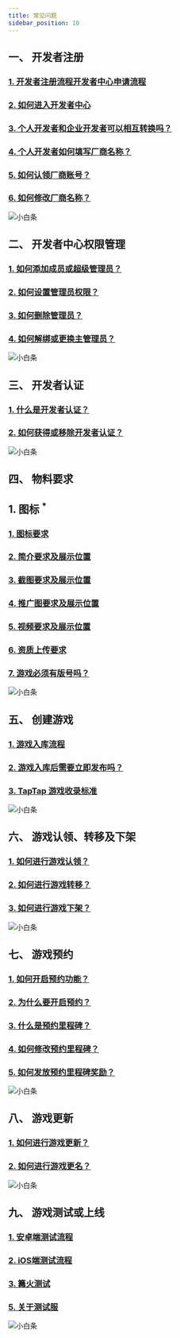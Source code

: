 ```yaml
---
title: 常见问题
sidebar_position: 10
---
```


## **一、 开发者注册**  
### [<FaqLink>1. 开发者注册流程开发者中心申请流程</FaqLink>](/store/store-admin#厂商创建通道及流程/)  
### [<FaqLink>2. 如何进入开发者中心</FaqLink>](/store/store-admin#厂商创建通道及流程/)  
### [<FaqLink>3. 个人开发者和企业开发者可以相互转换吗？</FaqLink>](/store/store-admin#个人开发者与企业开发者有什么区别？可以互相转换吗？/)  
### [<FaqLink>4. 个人开发者如何填写厂商名称？</FaqLink>](/store/store-admin#个人开发者没有公司，如何填写厂商名称？/)  
### [<FaqLink>5. 如何认领厂商账号？</FaqLink>](/store/store-admin#厂商名称已存在，如何进行厂商账号认领？/)  
### [<FaqLink>6. 如何修改厂商名称？</FaqLink>](/store/store-admin#如何修改厂商名称)  

![小白条](https://img.tapimg.com/market/images/c53d78b9b120276b53f82aebb0d01537.png)  

## **二、 开发者中心权限管理**  
### [<FaqLink>1. 如何添加成员或超级管理员？</FaqLink>](/store/store-admin/#添加成员或超级管理员/)  
### [<FaqLink>2. 如何设置管理员权限？</FaqLink>](/store/store-admin#成员的权限设置和删除/)  
### [<FaqLink>3. 如何删除管理员？</FaqLink>](/store/store-admin#成员的权限设置和删除/)  
### [<FaqLink>4. 如何解绑或更换主管理员？</FaqLink>](/store/store-admin#主管理员可以解绑吗？可以设置新的主管理员吗？/)  

![小白条](https://img.tapimg.com/market/images/c53d78b9b120276b53f82aebb0d01537.png)  

## **三、 开发者认证**  
### [<FaqLink>1. 什么是开发者认证？</FaqLink>](/store/store-admin#开发者认证/)  
### [<FaqLink>2. 如何获得或移除开发者认证？</FaqLink>](/store/store-admin#开发者认证/)  

![小白条](https://img.tapimg.com/market/images/c53d78b9b120276b53f82aebb0d01537.png)  

## **四、 物料要求**  
## 1. 图标 <sup><Red>\*</Red></sup>
### [<FaqLink>1. 图标要求</FaqLink>](/store/store-material#图标/)  
### [<FaqLink>2. 简介要求及展示位置</FaqLink>](/store/store-material#简介/)  
### [<FaqLink>3. 截图要求及展示位置</FaqLink>](/store/store-material#截图/)  
### [<FaqLink>4. 推广图要求及展示位置</FaqLink>](/store/store-material#推广图/)  
### [<FaqLink>5. 视频要求及展示位置</FaqLink>](/store/store-material#视频/)  
### [<FaqLink>6. 资质上传要求</FaqLink>](/store/store-agree#资质文件及授权/)  
### [<FaqLink>7. 游戏必须有版号吗？</FaqLink>](/store/store-agree#版号)  

![小白条](https://img.tapimg.com/market/images/c53d78b9b120276b53f82aebb0d01537.png)  

## **五、 创建游戏**  
### [<FaqLink>1. 游戏入库流程</FaqLink>](/store/store-creategame#游戏入库/)  
### [<FaqLink>2. 游戏入库后需要立即发布吗？</FaqLink>](/store/store-creategame#创建游戏审核通过后，可暂不发布游戏吗？/)  
### [<FaqLink>3. TapTap 游戏收录标准</FaqLink>](/store/store-agree#暂不收录游戏/)  

![小白条](https://img.tapimg.com/market/images/c53d78b9b120276b53f82aebb0d01537.png)  

## **六、 游戏认领、转移及下架**  
### [<FaqLink>1. 如何进行游戏认领？</FaqLink>](/store/store-creategame#我的游戏已经被TapTap收录，可以进行游戏认领吗？/)  
### [<FaqLink>2. 如何进行游戏转移？</FaqLink>](/store/store-creategame#游戏主体可以进行转移吗？/)  
### [<FaqLink>3. 如何进行游戏下架？</FaqLink>](/store/store-creategame#如何进行游戏下架？/)  

![小白条](https://img.tapimg.com/market/images/c53d78b9b120276b53f82aebb0d01537.png)  

## **七、 游戏预约**  
### [<FaqLink>1. 如何开启预约功能？</FaqLink>](/store/store-creategame#游戏预约/)  
### [<FaqLink>2. 为什么要开启预约？</FaqLink>](/store/store-creategame#游戏预约/)  
### [<FaqLink>3. 什么是预约里程碑？</FaqLink>](/store/store-creategame#预约里程碑/)  
### [<FaqLink>4. 如何修改预约里程碑？</FaqLink>](/store/store-creategame#预约里程碑/)
### [<FaqLink>5. 如何发放预约里程碑奖励？</FaqLink>](/store/store-creategame#预约里程碑/)   

![小白条](https://img.tapimg.com/market/images/c53d78b9b120276b53f82aebb0d01537.png)  

## **八、 游戏更新**  
### [<FaqLink>1. 如何进行游戏更新？</FaqLink>](/store/store-creategame#游戏更新/)  
### [<FaqLink>2. 如何进行游戏更名？</FaqLink>](/store/store-creategame#游戏名称可以修改吗？/) 

![小白条](https://img.tapimg.com/market/images/c53d78b9b120276b53f82aebb0d01537.png)  

## **九、 游戏测试或上线**  
### [<FaqLink>1. 安卓端测试流程</FaqLink>](/store/store-creategame#游戏测试或上线/)
### [<FaqLink>2. iOS端测试流程</FaqLink>](/store/store-creategame#iOS端测试/)     
### [<FaqLink>3. 篝火测试</FaqLink>](/store/campfire/)  
 
### [<FaqLink>5. 关于测试服</FaqLink>](/store/store-creategame#测试服配置/)  

![小白条](https://img.tapimg.com/market/images/c53d78b9b120276b53f82aebb0d01537.png)  
 
